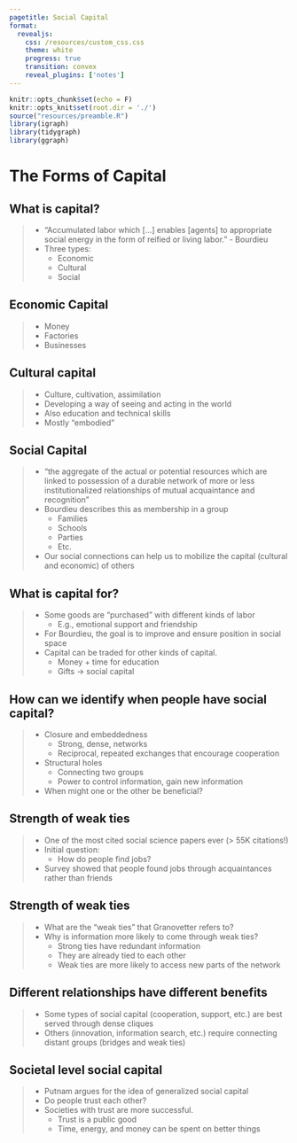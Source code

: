 ```yaml
---
pagetitle: Social Capital
format: 
  revealjs:
    css: /resources/custom_css.css
    theme: white
    progress: true
    transition: convex
    reveal_plugins: ['notes']
---
```


```r
knitr::opts_chunk$set(echo = F)
knitr::opts_knit$set(root.dir = './')
source("resources/preamble.R")
library(igraph)
library(tidygraph)
library(ggraph)
```


# The Forms of Capital

## What is capital?

> - "Accumulated labor which [...] enables [agents] to appropriate social energy in the form of reified or living labor." - Bourdieu
> - Three types:
>	- Economic
>	- Cultural
>	- Social

## Economic Capital
> - Money
> - Factories
> - Businesses

## Cultural capital

> - Culture, cultivation, assimilation
> - Developing a way of seeing and acting in the world
> - Also education and technical skills
> - Mostly "embodied"

## Social Capital

> - "the aggregate of the actual or potential resources which are linked to possession of a durable network of more or less institutionalized relationships of mutual acquaintance and recognition"
> - Bourdieu describes this as membership in a group
>	- Families
>	- Schools
>	- Parties
>	- Etc.
> - Our social connections can help us to mobilize the capital (cultural and economic) of others


## What is capital for?

> - Some goods are "purchased" with different kinds of labor
>	- E.g., emotional support and friendship
> - For Bourdieu, the goal is to improve and ensure position in social space
> - Capital can be traded for other kinds of capital.
>	- Money + time for education
>	- Gifts -> social capital

## How can we identify when people have social capital?

> - Closure and embeddedness
>	- Strong, dense, networks
>	- Reciprocal, repeated exchanges that encourage cooperation
> - Structural holes
>	- Connecting two groups
>	- Power to control information, gain new information
> - When might one or the other be beneficial?


## Strength of weak ties

>  - One of the most cited social science papers ever (> 55K citations!)
> - Initial question:
>	- How do people find jobs?
> - Survey showed that people found jobs through acquaintances rather than friends

## Strength of weak ties

> - What are the "weak ties" that Granovetter refers to?
> - Why is information more likely to come through weak ties?
>	- Strong ties have redundant information
>	- They are already tied to each other
>	- Weak ties are more likely to access new parts of the network

## Different relationships have different benefits
> - Some types of social capital (cooperation, support, etc.) are best served through dense cliques
> - Others (innovation, information search, etc.) require connecting distant groups (bridges and weak ties)

## Societal level social capital

> - Putnam argues for the idea of generalized social capital
> - Do people trust each other?
> - Societies with trust are more successful.
>	- Trust is a public good
>	- Time, energy, and money can be spent on better things
